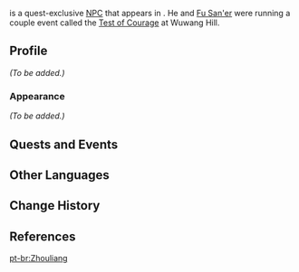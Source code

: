 {{Meta
<!-- REMOVE THIS TEMPLATE AFTER ADDING MISSING INFO -->
|missing_NPC_profile  = yes
}}
{{Character Infobox
|image            = NPC Zhouliang.png
|voiceEN          = [https://www.stuartkrugvo.com/ Stuart Krug]<ref name="Stuart Krug">Twitter: [https://twitter.com/stuartkrugvo/status/1385276263674236928 EN VA Self Announcement] ([https://web.archive.org/web/20211031024803/https://twitter.com/stuartkrugvo/status/1385276263674236928 Archived])</ref>
|region           = Liyue
|location         = Liyue
|type             = Quest NPC
}}
{{Lang|'''Zhouliang'''|zh=周良|zh_rm=Zhōuliáng}} is a quest-exclusive [[NPC]] that appears in {{Quest|Signs of Evil}}. He and [[Fu San'er]] were running a couple event called the [[Test of Courage]] at Wuwang Hill.
<!--
==Location==
<gallery>
NPC Location Zhouliang.png|Zhouliang's location during [[Ever Deeper]]
NPC Location Zhouliang Context.png|Additional context
</gallery>
<gallery>
NPC Location Zhouliang & Fu San'er.png|Zhouliang's location during [[Independent Actions]]
NPC Location Zhouliang & Fu San'er Context.png|Additional context
</gallery>
-->
==Profile==
<!-- detailed story/lore information goes here -->
''(To be added.)''

===Appearance===
''(To be added.)''

==Quests and Events==
{{Quests and Events}}

==Other Languages==
{{Other Languages
|default_hidden = 1
|en      = Zhouliang
|zhs     = 周良
|zhs_rm  = Zhōuliáng
|zht     = 周良
|zht_rm  = Zhōuliáng
|ja      = 周良
|ja_rm   = Shuuryou{{Assumed}}
|ko      = //주양//
|es      = Zhouliang
|fr      = Zhouliang
|ru      = Чжоу Лян
|th      = Zhouliang
|vi      = Zhouliang
|de      = Zhouliang
|id      = Zhouliang
|pt      = Zhouliang
|tr      = Zhouliang
|it      = Zhouliang
}}

==Change History==
{{Change History|1.4}}

==References==
{{Reflist}}

[[pt-br:Zhouliang]]